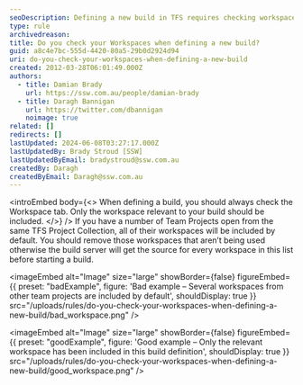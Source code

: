 ```yaml
---
seoDescription: Defining a new build in TFS requires checking workspaces to ensure only relevant files are included.
type: rule
archivedreason:
title: Do you check your Workspaces when defining a new build?
guid: a8c4e7bc-555d-4420-80a5-29b0d2924d94
uri: do-you-check-your-workspaces-when-defining-a-new-build
created: 2012-03-28T06:01:49.000Z
authors:
  - title: Damian Brady
    url: https://ssw.com.au/people/damian-brady
  - title: Daragh Bannigan
    url: https://twitter.com/dbannigan
    noimage: true
related: []
redirects: []
lastUpdated: 2024-06-08T03:27:17.000Z
lastUpdatedBy: Brady Stroud [SSW]
lastUpdatedByEmail: bradystroud@ssw.com.au
createdBy: Daragh
createdByEmail: Daragh@ssw.com.au
---
```


<introEmbed
  body={<>
When defining a build, you should always check the Workspace tab. Only the workspace relevant to your build should be included.
  </>}
/>
If you have a number of Team Projects open from the same TFS Project Collection, all of their workspaces will be included by default. You should remove those workspaces that aren’t being used otherwise the build server will get the source for every workspace in this list before starting a build.

<imageEmbed
  alt="Image"
  size="large"
  showBorder={false}
  figureEmbed={{
    preset: "badExample",
    figure: 'Bad example – Several workspaces from other team projects are included by default',
    shouldDisplay: true
  }}
  src="/uploads/rules/do-you-check-your-workspaces-when-defining-a-new-build/bad_workspace.png"
/>

<imageEmbed
  alt="Image"
  size="large"
  showBorder={false}
  figureEmbed={{
    preset: "goodExample",
    figure: 'Good example – Only the relevant workspace has been included in this build definition',
    shouldDisplay: true
  }}
  src="/uploads/rules/do-you-check-your-workspaces-when-defining-a-new-build/good_workspace.png"
/>
